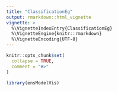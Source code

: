 ```yaml
---
title: "ClassificationEg"
output: rmarkdown::html_vignette
vignette: >
  %\VignetteIndexEntry{ClassificationEg}
  %\VignetteEngine{knitr::rmarkdown}
  %\VignetteEncoding{UTF-8}
---
```


```r
knitr::opts_chunk$set(
  collapse = TRUE,
  comment = "#>"
)
```

```r
library(ensModelVis)
```
